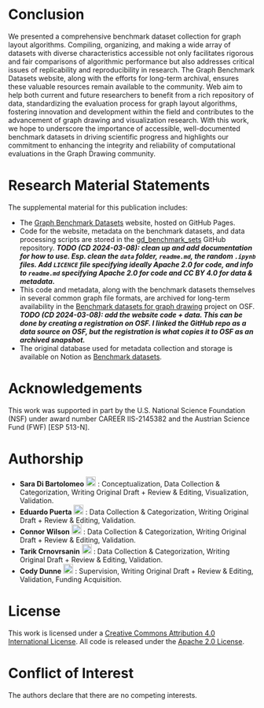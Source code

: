 # Conclusion {#sec-conclusion}

We presented a comprehensive benchmark dataset collection for graph layout algorithms. Compiling, organizing, and making a wide array of datasets with diverse characteristics accessible not only facilitates rigorous and fair comparisons of algorithmic performance but also addresses critical issues of replicability and reproducibility in research. The Graph Benchmark Datasets website, along with the efforts for long-term archival, ensures these valuable resources remain available to the community. Web aim to help both current and future researchers to benefit from a rich repository of data, standardizing the evaluation process for graph layout algorithms, fostering innovation and development within the field and contributes to the advancement of graph drawing and visualization research. With this work, we hope to underscore the importance of accessible, well-documented benchmark datasets in driving scientific progress and highlights our commitment to enhancing the integrity and reliability of computational evaluations in the Graph Drawing community.

# Research Material Statements {#sec-research-statements}

The supplemental material for this publication includes:

* The [Graph Benchmark Datasets](https://visdunneright.github.io/gd_benchmark_sets/) website, hosted on GitHub Pages.
* Code for the website, metadata on the benchmark datasets, and data processing scripts are stored in the [gd_benchmark_sets](https://github.com/visdunneright/gd_benchmark_sets/) GitHub repository. **_TODO (CD 2024-03-08): clean up and add documentation for how to use. Esp. clean the `data` folder, `readme.md`, the random `.ipynb` files. Add `LICENCE` file specifying ideally Apache 2.0 for code, and info to `readme.md` specifying Apache 2.0 for code and CC BY 4.0 for data & metadata._**
* This code and metadata, along with the benchmark datasets themselves in several common graph file formats, are archived for long-term availability in the [Benchmark datasets for graph drawing](https://osf.io/j7ucv/) project on OSF. **_TODO  (CD 2024-03-08): add the website code + data. This can be done by creating a registration on OSF. I linked the GitHub repo as a data source on OSF, but the registration is what copies it to OSF as an archived snapshot._**
* The original database used for metadata collection and storage is available on Notion as [Benchmark datasets](https://picorana.notion.site/64e0439269f9497799025562a4087ce1?v=271e88e50ca24ee0bfd1c99ffa25daf5&pvs=74).

# Acknowledgements

This work was supported in part by the U.S. National Science Foundation (NSF) under award number CAREER IIS-2145382 and the Austrian Science Fund (FWF) [ESP 513-N].

# Authorship {#sec-authorship}

* **Sara Di Bartolomeo** <a href="https://orcid.org/0000-0001-9517-3526"><img src="images/ORCID_iD.svg.png" alt="orcid_16x16@2.gif" width="20"/></a> : Conceptualization, Data Collection & Categorization, Writing Original Draft + Review & Editing, Visualization, Validation.
* **Eduardo Puerta** <a href="https://orcid.org/0000-0003-4664-4365"><img src="images/ORCID_iD.svg.png" alt="orcid_16x16@2.gif" width="20"/></a> : Data Collection & Categorization, Writing Original Draft + Review & Editing, Validation.
* **Connor Wilson** <a href="https://orcid.org/0000-0002-6936-4078"><img src="images/ORCID_iD.svg.png" alt="orcid_16x16@2.gif" width="20"/></a> : Data Collection & Categorization, Writing Original Draft + Review & Editing, Validation.
* **Tarik Crnovrsanin** <a href="https://orcid.org/0000-0002-4397-5532"><img src="images/ORCID_iD.svg.png" alt="orcid_16x16@2.gif" width="20"/></a> : Data Collection & Categorization, Writing Original Draft + Review & Editing, Validation.
* **Cody Dunne** <a href="https://orcid.org/0000-0002-1609-9776"><img src="images/ORCID_iD.svg.png" alt="orcid_16x16@2.gif" width="20"/></a> : Supervision, Writing Original Draft + Review & Editing, Validation, Funding Acquisition.

# License 

This work is licensed under a [Creative Commons Attribution 4.0 International License](https://creativecommons.org/licenses/by/4.0/). All code is released under the [Apache 2.0 License](https://opensource.org/license/apache-2-0).

# Conflict of Interest

The authors declare that there are no competing interests.